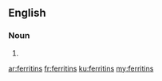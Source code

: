 ==English==

===Noun===
{{head|en|noun plural form}}

# {{plural of|ferritin|lang=en}}

[[ar:ferritins]]
[[fr:ferritins]]
[[ku:ferritins]]
[[my:ferritins]]